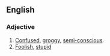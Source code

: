 ==English==
===Adjective===
{{en-adj}}

#[[confused|Confused]], [[groggy]], [[semi-conscious]].
#[[foolish|Foolish]], [[stupid]]